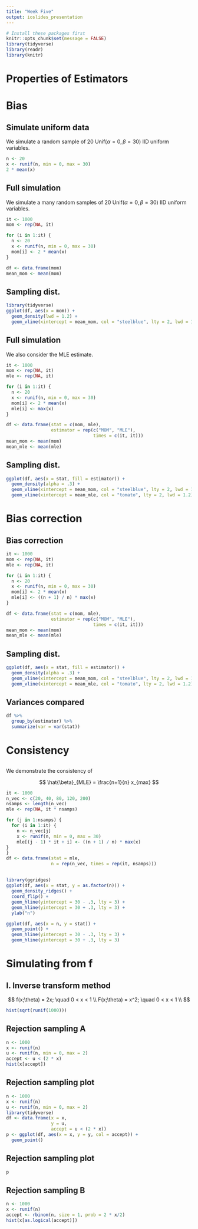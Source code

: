 ```yaml
---
title: "Week Five"
output: ioslides_presentation
---
```


```r
# Install these packages first
knitr::opts_chunk$set(message = FALSE)
library(tidyverse)
library(readr)
library(knitr)
```

# Properties of Estimators

# Bias

## Simulate uniform data

We simulate a random sample of 20 Unif$(\alpha=0, \beta=30)$ IID uniform variables.

```r
n <- 20
x <- runif(n, min = 0, max = 30)
2 * mean(x)
```


## Full simulation

We simulate a many random samples of 20 Unif$(\alpha=0, \beta=30)$ IID uniform variables.

```r
it <- 1000
mom <- rep(NA, it)

for (i in 1:it) {
  n <- 20
  x <- runif(n, min = 0, max = 30)
  mom[i] <- 2 * mean(x)
}

df <- data.frame(mom)
mean_mom <- mean(mom)
```


## Sampling dist. {.smaller .build}

```r
library(tidyverse)
ggplot(df, aes(x = mom)) +
  geom_density(lwd = 1.2) +
  geom_vline(xintercept = mean_mom, col = "steelblue", lty = 2, lwd = 1.2)
```


## Full simulation

We also consider the MLE estimate.

```r
it <- 1000
mom <- rep(NA, it)
mle <- rep(NA, it)

for (i in 1:it) {
  n <- 20
  x <- runif(n, min = 0, max = 30)
  mom[i] <- 2 * mean(x)
  mle[i] <- max(x)
}

df <- data.frame(stat = c(mom, mle),
                 estimator = rep(c("MOM", "MLE"),
                                 times = c(it, it)))
mean_mom <- mean(mom)
mean_mle <- mean(mle)
```


## Sampling dist. {.smaller .build}

```r
ggplot(df, aes(x = stat, fill = estimator)) +
  geom_density(alpha = .3) +
  geom_vline(xintercept = mean_mom, col = "steelblue", lty = 2, lwd = 1.2) +
  geom_vline(xintercept = mean_mle, col = "tomato", lty = 2, lwd = 1.2)
```


# Bias correction

## Bias correction

```r
it <- 1000
mom <- rep(NA, it)
mle <- rep(NA, it)

for (i in 1:it) {
  n <- 20
  x <- runif(n, min = 0, max = 30)
  mom[i] <- 2 * mean(x)
  mle[i] <- ((n + 1) / n) * max(x)
}

df <- data.frame(stat = c(mom, mle),
                 estimator = rep(c("MOM", "MLE"),
                                 times = c(it, it)))
mean_mom <- mean(mom)
mean_mle <- mean(mle)
```


## Sampling dist. {.smaller .build}

```r
ggplot(df, aes(x = stat, fill = estimator)) +
  geom_density(alpha = .3) +
  geom_vline(xintercept = mean_mom, col = "steelblue", lty = 2, lwd = 1.2) +
  geom_vline(xintercept = mean_mle, col = "tomato", lty = 2, lwd = 1.2)
```


## Variances compared

```r
df %>%
  group_by(estimator) %>%
  summarize(var = var(stat))
```


# Consistency

## {.smaller .build}

We demonstrate the consistency of

$$
\hat{\beta}_{MLE} = \frac{n+1}{n} x_{max}
$$

```r
it <- 1000
n_vec <- c(20, 40, 80, 120, 200)
nsamps <- length(n_vec)
mle <- rep(NA, it * nsamps)

for (j in 1:nsamps) {
  for (i in 1:it) {
    n <- n_vec[j]
    x <- runif(n, min = 0, max = 30)
    mle[(j - 1) * it + i] <- ((n + 1) / n) * max(x)
}
}
df <- data.frame(stat = mle,
                 n = rep(n_vec, times = rep(it, nsamps)))
```


## {.build .smaller}

```r
library(ggridges)
ggplot(df, aes(x = stat, y = as.factor(n))) +
  geom_density_ridges() +
  coord_flip() +
  geom_hline(yintercept = 30 - .3, lty = 3) +
  geom_hline(yintercept = 30 + .3, lty = 3) +
  ylab("n")
```

```r
ggplot(df, aes(x = n, y = stat)) +
  geom_point() +
  geom_hline(yintercept = 30 - .3, lty = 3) +
  geom_hline(yintercept = 30 + .3, lty = 3)
```


# Simulating from f

## I. Inverse transform method {.smaller .build}

$$
f(x;\theta) = 2x; \quad 0 < x < 1 \\
F(x;\theta) = x^2; \quad 0 < x < 1 \\
$$

```r
hist(sqrt(runif(1000)))
```


## Rejection sampling A {.smaller .build}

```r
n <- 1000
x <- runif(n)
u <- runif(n, min = 0, max = 2)
accept <- u < (2 * x)
hist(x[accept])
```


## Rejection sampling plot {.smaller .build}

```r
n <- 1000
x <- runif(n)
u <- runif(n, min = 0, max = 2)
library(tidyverse)
df <- data.frame(x = x, 
                 y = u, 
                 accept = u < (2 * x))
p <- ggplot(df, aes(x = x, y = y, col = accept)) +
  geom_point()
```


## Rejection sampling plot {.smaller .build}

```r
p
```


## Rejection sampling B {.smaller .build}

```r
n <- 1000
x <- runif(n)
accept <- rbinom(n, size = 1, prob = 2 * x/2)
hist(x[as.logical(accept)])
```




